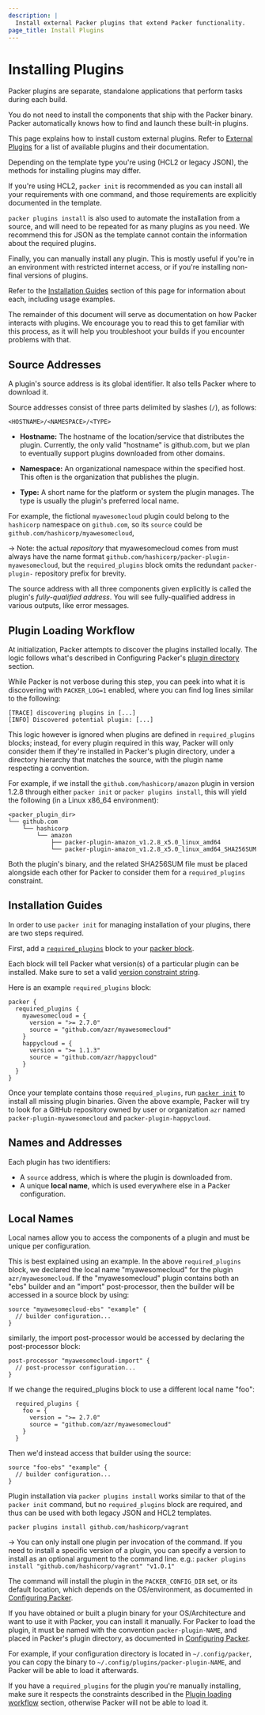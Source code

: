 ```yaml
---
description: |
  Install external Packer plugins that extend Packer functionality.
page_title: Install Plugins
---
```


# Installing Plugins

Packer plugins are separate, standalone applications that perform tasks during each build.

You do not need to install the components that ship with the Packer binary.
Packer automatically knows how to find and launch these built-in plugins.

This page explains how to install custom external plugins. Refer to [External Plugins](/packer/plugins) for a list of available plugins and their documentation.

Depending on the template type you're using (HCL2 or legacy JSON), the methods for installing plugins may differ.

If you're using HCL2, `packer init` is recommended as you can install all your requirements with one
command, and those requirements are explicitly documented in the template.

`packer plugins install` is also used to automate the installation from a source, and will need to
be repeated for as many plugins as you need.
We recommend this for JSON as the template cannot contain the information about the required plugins.

Finally, you can manually install any plugin. This is mostly useful if you're in an environment with
restricted internet access, or if you're installing non-final versions of plugins.

Refer to the [Installation Guides](#installation-guides) section of this page for information about
each, including usage examples.

The remainder of this document will serve as documentation on how Packer interacts with plugins.
We encourage you to read this to get familiar with this process, as it will help you troubleshoot
your builds if you encounter problems with that.

## Source Addresses

A plugin's source address is its global identifier. It also tells Packer where
to download it.

Source addresses consist of three parts delimited by slashes (`/`), as
follows:

`<HOSTNAME>/<NAMESPACE>/<TYPE>`

- **Hostname:** The hostname of the location/service that
  distributes the plugin. Currently, the only valid "hostname" is github.com,
  but we plan to eventually support plugins downloaded from other domains.

- **Namespace:** An organizational namespace within the specified host.
  This often is the organization that publishes the plugin.

- **Type:** A short name for the platform or system the plugin manages. The
  type is usually the plugin's preferred local name.

For example, the fictional `myawesomecloud` plugin could belong to the
`hashicorp` namespace on `github.com`, so its `source` could be
`github.com/hashicorp/myawesomecloud`,

-> Note: the actual _repository_ that myawesomecloud comes from must always have
the name format `github.com/hashicorp/packer-plugin-myawesomecloud`, but the
`required_plugins` block omits the redundant `packer-plugin-` repository prefix
for brevity.

The source address with all three components given explicitly is called the
plugin's _fully-qualified address_. You will see fully-qualified address in
various outputs, like error messages.

## Plugin Loading Workflow

At initialization, Packer attempts to discover the plugins installed locally. The
logic follows what's described in Configuring Packer's
[plugin directory](https://developer.hashicorp.com/packer/docs/configure#packer-s-plugin-directory)
section.

While Packer is not verbose during this step, you can peek into what it is discovering
with `PACKER_LOG=1` enabled, where you can find log lines similar to the following:

```shell
[TRACE] discovering plugins in [...]
[INFO] Discovered potential plugin: [...]
```

This logic however is ignored when plugins are defined in `required_plugins` blocks;
instead, for every plugin required in this way, Packer will only consider them if they're
installed in Packer's plugin directory, under a directory hierarchy that matches the
source, with the plugin name respecting a convention.

For example, if we install the `github.com/hashicorp/amazon` plugin in version 1.2.8 through
either `packer init` or `packer plugins install`, this will yield the following (in a
Linux x86_64 environment):

```shell
<packer_plugin_dir>
└── github.com
    └── hashicorp
        └── amazon
            ├── packer-plugin-amazon_v1.2.8_x5.0_linux_amd64
            └── packer-plugin-amazon_v1.2.8_x5.0_linux_amd64_SHA256SUM
```

Both the plugin's binary, and the related SHA256SUM file must be placed alongside
each other for Packer to consider them for a `required_plugins` constraint.

## Installation Guides

<Tabs>
<Tab heading="Packer init (recommended with HCL2 templates)">

In order to use `packer init` for managing installation of your plugins, there are
two steps required.

First, add a [`required_plugins`](/packer/docs/templates/hcl_templates/blocks/packer#specifying-plugin-requirements)
block to your [packer block](/packer/docs/templates/hcl_templates/blocks/packer).

Each block will tell Packer what version(s) of a particular plugin can be installed.
Make sure to set a valid
[version constraint string](/packer/docs/templates/hcl_templates/blocks/packer#version-constraints).

Here is an example `required_plugins` block:

```hcl
packer {
  required_plugins {
    myawesomecloud = {
      version = ">= 2.7.0"
      source = "github.com/azr/myawesomecloud"
    }
    happycloud = {
      version = ">= 1.1.3"
      source = "github.com/azr/happycloud"
    }
  }
}
```

Once your template contains those `required_plugins`, run
[`packer init`](/packer/docs/commands/init) to install all missing plugin
binaries.
Given the above example, Packer will try to look for a GitHub
repository owned by user or organization `azr` named
`packer-plugin-myawesomecloud` and `packer-plugin-happycloud`.

## Names and Addresses

Each plugin has two identifiers:

- A `source` address, which is where the plugin is downloaded from.
- A unique **local name**, which is used everywhere else in a Packer configuration.

## Local Names

Local names allow you to access the components of a plugin and must be unique
per configuration.

This is best explained using an example. In the above `required_plugins` block,
we declared the local name "myawesomecloud" for the plugin `azr/myawesomecloud`.
If the "myawesomecloud" plugin contains both an "ebs" builder and an "import"
post-processor, then the builder will be accessed in a source block by using:

```hcl
source "myawesomecloud-ebs" "example" {
  // builder configuration...
}
```

similarly, the import post-processor would be accessed by declaring the
post-processor block:

```hcl
post-processor "myawesomecloud-import" {
  // post-processor configuration...
}
```

If we change the required_plugins block to use a different local name "foo":

```hcl
  required_plugins {
    foo = {
      version = ">= 2.7.0"
      source = "github.com/azr/myawesomecloud"
    }
  }
```

Then we'd instead access that builder using the source:

```hcl
source "foo-ebs" "example" {
  // builder configuration...
}
```

</Tab>
<Tab heading="Packer plugins install (recommended with legacy JSON templates)">

Plugin installation via `packer plugins install` works similar to that of the `packer init` command, but
no `required_plugins` block are required, and thus can be used with both legacy JSON and HCL2 templates.

```shell
packer plugins install github.com/hashicorp/vagrant
```

-> You can only install one plugin per invocation of the command. If you need to install
   a specific version of a plugin, you can specify a version to install as an optional
   argument to the command line.
   e.g.: `packer plugins install "github.com/hashicorp/vagrant" "v1.0.1"`

The command will install the plugin in the `PACKER_CONFIG_DIR` set, or its
default location, which depends on the OS/environment, as documented in
[Configuring Packer](https://developer.hashicorp.com/packer/docs/configure#packer-s-plugin-directory).

</Tab>
<Tab heading="Manual installation">

If you have obtained or built a plugin binary for your OS/Architecture and want to
use it with Packer, you can install it manually. For Packer to load the plugin,
it must be named with the convention `packer-plugin-NAME`, and placed in Packer's plugin
directory, as documented in
[Configuring Packer](https://developer.hashicorp.com/packer/docs/configure#packer-s-plugin-directory).

For example, if your configuration directory is located in `~/.config/packer`,
you can copy the binary to `~/.config/plugins/packer-plugin-NAME`, and
Packer will be able to load it afterwards.

If you have a `required_plugins` for the plugin you're manually installing, make sure
it respects the constraints described in the [Plugin loading workflow](#plugin-loading-workflow)
section, otherwise Packer will not be able to load it.

</Tab>
</Tabs>
